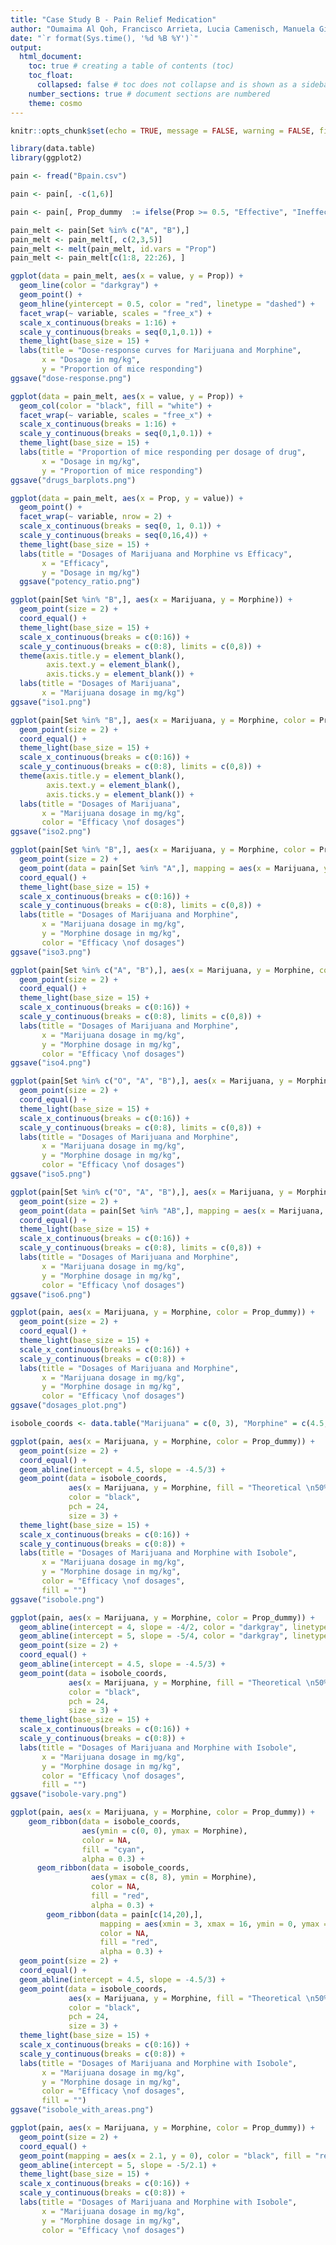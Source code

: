 ```yaml
---
title: "Case Study B - Pain Relief Medication"
author: "Oumaima Al Qoh, Francisco Arrieta, Lucia Camenisch, Manuela Giansante, Emily Schmidt, Camille Beatrice Valera"
date: "`r format(Sys.time(), '%d %B %Y')`"
output:
  html_document:
    toc: true # creating a table of contents (toc)
    toc_float: 
      collapsed: false # toc does not collapse and is shown as a sidebar (toc_float)
    number_sections: true # document sections are numbered
    theme: cosmo
---
```



```r
knitr::opts_chunk$set(echo = TRUE, message = FALSE, warning = FALSE, fig.align = "center")
```

```r
library(data.table)
library(ggplot2)
```

```r
pain <- fread("Bpain.csv")
```

```r
pain <- pain[, -c(1,6)]
```

```r
pain <- pain[, Prop_dummy  := ifelse(Prop >= 0.5, "Effective", "Ineffective")]
```

```r
pain_melt <- pain[Set %in% c("A", "B"),]
pain_melt <- pain_melt[, c(2,3,5)]
pain_melt <- melt(pain_melt, id.vars = "Prop")
pain_melt <- pain_melt[c(1:8, 22:26), ]
```

```r
ggplot(data = pain_melt, aes(x = value, y = Prop)) +
  geom_line(color = "darkgray") +
  geom_point() +
  geom_hline(yintercept = 0.5, color = "red", linetype = "dashed") +
  facet_wrap(~ variable, scales = "free_x") +
  scale_x_continuous(breaks = 1:16) +
  scale_y_continuous(breaks = seq(0,1,0.1)) +
  theme_light(base_size = 15) +
  labs(title = "Dose-response curves for Marijuana and Morphine",
       x = "Dosage in mg/kg",
       y = "Proportion of mice responding")
ggsave("dose-response.png")
```


```r
ggplot(data = pain_melt, aes(x = value, y = Prop)) +
  geom_col(color = "black", fill = "white") +
  facet_wrap(~ variable, scales = "free_x") +
  scale_x_continuous(breaks = 1:16) +
  scale_y_continuous(breaks = seq(0,1,0.1)) +
  theme_light(base_size = 15) +
  labs(title = "Proportion of mice responding per dosage of drug",
       x = "Dosage in mg/kg",
       y = "Proportion of mice responding")
ggsave("drugs_barplots.png")
```


```r
ggplot(data = pain_melt, aes(x = Prop, y = value)) +
  geom_point() +
  facet_wrap(~ variable, nrow = 2) +
  scale_x_continuous(breaks = seq(0, 1, 0.1)) +
  scale_y_continuous(breaks = seq(0,16,4)) +
  theme_light(base_size = 15) +
  labs(title = "Dosages of Marijuana and Morphine vs Efficacy",
       x = "Efficacy",
       y = "Dosage in mg/kg")
  ggsave("potency_ratio.png")
```



```r
ggplot(pain[Set %in% "B",], aes(x = Marijuana, y = Morphine)) +
  geom_point(size = 2) +
  coord_equal() +
  theme_light(base_size = 15) +
  scale_x_continuous(breaks = c(0:16)) +
  scale_y_continuous(breaks = c(0:8), limits = c(0,8)) +
  theme(axis.title.y = element_blank(),
        axis.text.y = element_blank(),
        axis.ticks.y = element_blank()) +
  labs(title = "Dosages of Marijuana",
       x = "Marijuana dosage in mg/kg")
ggsave("iso1.png")
```

```r
ggplot(pain[Set %in% "B",], aes(x = Marijuana, y = Morphine, color = Prop_dummy)) +
  geom_point(size = 2) +
  coord_equal() +
  theme_light(base_size = 15) +
  scale_x_continuous(breaks = c(0:16)) +
  scale_y_continuous(breaks = c(0:8), limits = c(0,8)) +
  theme(axis.title.y = element_blank(),
        axis.text.y = element_blank(),
        axis.ticks.y = element_blank()) +
  labs(title = "Dosages of Marijuana",
       x = "Marijuana dosage in mg/kg",
       color = "Efficacy \nof dosages")
ggsave("iso2.png")
```

```r
ggplot(pain[Set %in% "B",], aes(x = Marijuana, y = Morphine, color = Prop_dummy)) +
  geom_point(size = 2) +
  geom_point(data = pain[Set %in% "A",], mapping = aes(x = Marijuana, y = Morphine), size = 2, color = "black") +
  coord_equal() +
  theme_light(base_size = 15) +
  scale_x_continuous(breaks = c(0:16)) +
  scale_y_continuous(breaks = c(0:8), limits = c(0,8)) +
  labs(title = "Dosages of Marijuana and Morphine",
       x = "Marijuana dosage in mg/kg",
       y = "Morphine dosage in mg/kg",
       color = "Efficacy \nof dosages")
ggsave("iso3.png")
```



```r
ggplot(pain[Set %in% c("A", "B"),], aes(x = Marijuana, y = Morphine, color = Prop_dummy)) +
  geom_point(size = 2) +
  coord_equal() +
  theme_light(base_size = 15) +
  scale_x_continuous(breaks = c(0:16)) +
  scale_y_continuous(breaks = c(0:8), limits = c(0,8)) +
  labs(title = "Dosages of Marijuana and Morphine",
       x = "Marijuana dosage in mg/kg",
       y = "Morphine dosage in mg/kg",
       color = "Efficacy \nof dosages")
ggsave("iso4.png")
```

```r
ggplot(pain[Set %in% c("O", "A", "B"),], aes(x = Marijuana, y = Morphine, color = Prop_dummy)) +
  geom_point(size = 2) +
  coord_equal() +
  theme_light(base_size = 15) +
  scale_x_continuous(breaks = c(0:16)) +
  scale_y_continuous(breaks = c(0:8), limits = c(0,8)) +
  labs(title = "Dosages of Marijuana and Morphine",
       x = "Marijuana dosage in mg/kg",
       y = "Morphine dosage in mg/kg",
       color = "Efficacy \nof dosages")
ggsave("iso5.png")
```

```r
ggplot(pain[Set %in% c("O", "A", "B"),], aes(x = Marijuana, y = Morphine, color = Prop_dummy)) +
  geom_point(size = 2) +
  geom_point(data = pain[Set %in% "AB",], mapping = aes(x = Marijuana, y = Morphine), size = 2, color = "black") +
  coord_equal() +
  theme_light(base_size = 15) +
  scale_x_continuous(breaks = c(0:16)) +
  scale_y_continuous(breaks = c(0:8), limits = c(0,8)) +
  labs(title = "Dosages of Marijuana and Morphine",
       x = "Marijuana dosage in mg/kg",
       y = "Morphine dosage in mg/kg",
       color = "Efficacy \nof dosages")
ggsave("iso6.png")
```

```r
ggplot(pain, aes(x = Marijuana, y = Morphine, color = Prop_dummy)) +
  geom_point(size = 2) +
  coord_equal() +
  theme_light(base_size = 15) +
  scale_x_continuous(breaks = c(0:16)) +
  scale_y_continuous(breaks = c(0:8)) +
  labs(title = "Dosages of Marijuana and Morphine",
       x = "Marijuana dosage in mg/kg",
       y = "Morphine dosage in mg/kg",
       color = "Efficacy \nof dosages")
ggsave("dosages_plot.png")
```

```r
isobole_coords <- data.table("Marijuana" = c(0, 3), "Morphine" = c(4.5, 0))

ggplot(pain, aes(x = Marijuana, y = Morphine, color = Prop_dummy)) +
  geom_point(size = 2) +
  coord_equal() +
  geom_abline(intercept = 4.5, slope = -4.5/3) +
  geom_point(data = isobole_coords,
             aes(x = Marijuana, y = Morphine, fill = "Theoretical \n50% effect"),
             color = "black",
             pch = 24,
             size = 3) +
  theme_light(base_size = 15) +
  scale_x_continuous(breaks = c(0:16)) +
  scale_y_continuous(breaks = c(0:8)) +
  labs(title = "Dosages of Marijuana and Morphine with Isobole",
       x = "Marijuana dosage in mg/kg",
       y = "Morphine dosage in mg/kg",
       color = "Efficacy \nof dosages",
       fill = "")
ggsave("isobole.png")
```

```r
ggplot(pain, aes(x = Marijuana, y = Morphine, color = Prop_dummy)) +
  geom_abline(intercept = 4, slope = -4/2, color = "darkgray", linetype = "dashed") +
  geom_abline(intercept = 5, slope = -5/4, color = "darkgray", linetype = "dashed") +
  geom_point(size = 2) +
  coord_equal() +
  geom_abline(intercept = 4.5, slope = -4.5/3) +
  geom_point(data = isobole_coords,
             aes(x = Marijuana, y = Morphine, fill = "Theoretical \n50% effect"),
             color = "black",
             pch = 24,
             size = 3) +
  theme_light(base_size = 15) +
  scale_x_continuous(breaks = c(0:16)) +
  scale_y_continuous(breaks = c(0:8)) +
  labs(title = "Dosages of Marijuana and Morphine with Isobole",
       x = "Marijuana dosage in mg/kg",
       y = "Morphine dosage in mg/kg",
       color = "Efficacy \nof dosages",
       fill = "")
ggsave("isobole-vary.png")
```


```r
ggplot(pain, aes(x = Marijuana, y = Morphine, color = Prop_dummy)) +
    geom_ribbon(data = isobole_coords,
                aes(ymin = c(0, 0), ymax = Morphine),
                color = NA,
                fill = "cyan",
                alpha = 0.3) +
      geom_ribbon(data = isobole_coords,
                  aes(ymax = c(8, 8), ymin = Morphine),
                  color = NA,
                  fill = "red",
                  alpha = 0.3) +
        geom_ribbon(data = pain[c(14,20),],
                    mapping = aes(xmin = 3, xmax = 16, ymin = 0, ymax = 8),
                    color = NA,
                    fill = "red",
                    alpha = 0.3) +
  geom_point(size = 2) +
  coord_equal() +
  geom_abline(intercept = 4.5, slope = -4.5/3) +
  geom_point(data = isobole_coords,
             aes(x = Marijuana, y = Morphine, fill = "Theoretical \n50% effect"),
             color = "black",
             pch = 24,
             size = 3) +
  theme_light(base_size = 15) +
  scale_x_continuous(breaks = c(0:16)) +
  scale_y_continuous(breaks = c(0:8)) +
  labs(title = "Dosages of Marijuana and Morphine with Isobole",
       x = "Marijuana dosage in mg/kg",
       y = "Morphine dosage in mg/kg",
       color = "Efficacy \nof dosages",
       fill = "")
ggsave("isobole_with_areas.png")
```



```r
ggplot(pain, aes(x = Marijuana, y = Morphine, color = Prop_dummy)) +
  geom_point(size = 2) +
  coord_equal() +
  geom_point(mapping = aes(x = 2.1, y = 0), color = "black", fill = "red", size = 3, pch = 22) +
  geom_abline(intercept = 5, slope = -5/2.1) +
  theme_light(base_size = 15) +
  scale_x_continuous(breaks = c(0:16)) +
  scale_y_continuous(breaks = c(0:8)) +
  labs(title = "Dosages of Marijuana and Morphine with Isobole",
       x = "Marijuana dosage in mg/kg",
       y = "Morphine dosage in mg/kg",
       color = "Efficacy \nof dosages")
```



